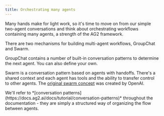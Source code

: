 ```yaml
---
title: Orchestrating many agents
---
```


Many hands make for light work, so it's time to move on from our simple two-agent conversations and think about orchestrating workflows containing many agents, a strength of the AG2 framework.

There are two mechanisms for building multi-agent workflows, GroupChat and Swarm.

GroupChat contains a number of built-in conversation patterns to determine the next agent. You can also define your own.

Swarm is a conversation pattern based on agents with handoffs. There's a shared context and each agent has tools and the ability to transfer control to other agents. The [original swarm concept](https://github.com/openai/swarm) was created by OpenAI.

<Note>
We'll refer to *[conversation patterns](https://docs.ag2.ai/docs/tutorial/conversation-patterns)* throughout the documentation - they are simply a structured way of organizing the flow between agents.
</Note>

